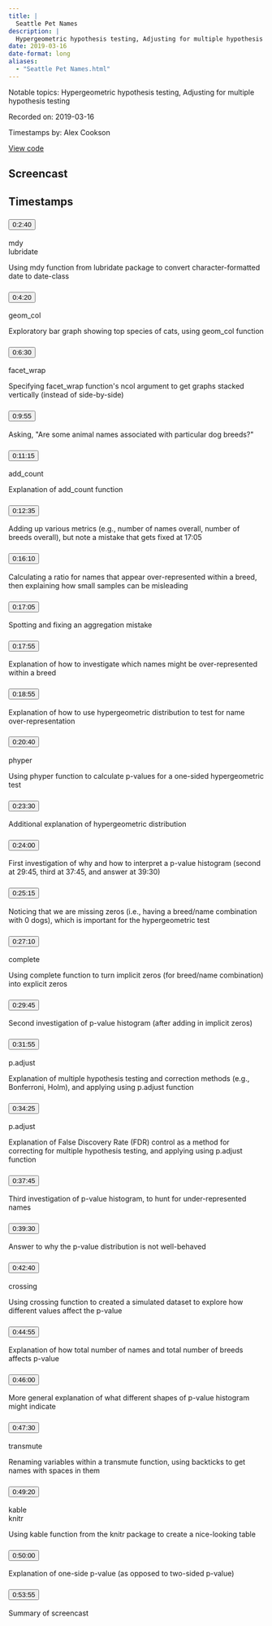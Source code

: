 ```yaml
---
title: |
  Seattle Pet Names
description: |
  Hypergeometric hypothesis testing, Adjusting for multiple hypothesis testing
date: 2019-03-16
date-format: long
aliases:
  - "Seattle Pet Names.html"
---
```


Notable topics: Hypergeometric hypothesis testing, Adjusting for multiple hypothesis testing

Recorded on: 2019-03-16

Timestamps by: Alex Cookson

[View code](https://github.com/dgrtwo/data-screencasts/blob/master/seattle-pets.Rmd)

## Screencast

<div id="yt-player" data-video-id="EF4A4OtQprg"></div>

## Timestamps

```{=html}
<div id="topics">
  <div class="topic">
    <h3 id="ts-160">
      <button class="btn btn-link btn-timestamp" onClick="playerSkipToTimestamp(160, this)">0:2:40</button>
    </h3>
    <div class="topic_badges"><div><span class="badge-functions badge bg-info">mdy</span></div><div><span class="badge-packages badge bg-primary">lubridate</span></div></div>
    <div class="topic_description">
      <p>Using mdy function from lubridate package to convert character-formatted date to date-class</p>

    </div>
  </div>
  <div class="topic">
    <h3 id="ts-260">
      <button class="btn btn-link btn-timestamp" onClick="playerSkipToTimestamp(260, this)">0:4:20</button>
    </h3>
    <div class="topic_badges"><div><span class="badge-functions badge bg-info">geom_col</span></div><div></div></div>
    <div class="topic_description">
      <p>Exploratory bar graph showing top species of cats, using geom_col function</p>

    </div>
  </div>
  <div class="topic">
    <h3 id="ts-390">
      <button class="btn btn-link btn-timestamp" onClick="playerSkipToTimestamp(390, this)">0:6:30</button>
    </h3>
    <div class="topic_badges"><div><span class="badge-functions badge bg-info">facet_wrap</span></div><div></div></div>
    <div class="topic_description">
      <p>Specifying facet_wrap function's ncol argument to get graphs stacked vertically (instead of side-by-side)</p>

    </div>
  </div>
  <div class="topic">
    <h3 id="ts-595">
      <button class="btn btn-link btn-timestamp" onClick="playerSkipToTimestamp(595, this)">0:9:55</button>
    </h3>
    <div class="topic_badges"><div></div><div></div></div>
    <div class="topic_description">
      <p>Asking, &quot;Are some animal names associated with particular dog breeds?&quot;</p>

    </div>
  </div>
  <div class="topic">
    <h3 id="ts-675">
      <button class="btn btn-link btn-timestamp" onClick="playerSkipToTimestamp(675, this)">0:11:15</button>
    </h3>
    <div class="topic_badges"><div><span class="badge-functions badge bg-info">add_count</span></div><div></div></div>
    <div class="topic_description">
      <p>Explanation of add_count function</p>

    </div>
  </div>
  <div class="topic">
    <h3 id="ts-755">
      <button class="btn btn-link btn-timestamp" onClick="playerSkipToTimestamp(755, this)">0:12:35</button>
    </h3>
    <div class="topic_badges"><div></div><div></div></div>
    <div class="topic_description">
      <p>Adding up various metrics (e.g., number of names overall, number of breeds overall), but note a mistake that gets fixed at 17:05</p>

    </div>
  </div>
  <div class="topic">
    <h3 id="ts-970">
      <button class="btn btn-link btn-timestamp" onClick="playerSkipToTimestamp(970, this)">0:16:10</button>
    </h3>
    <div class="topic_badges"><div></div><div></div></div>
    <div class="topic_description">
      <p>Calculating a ratio for names that appear over-represented within a breed, then explaining how small samples can be misleading</p>

    </div>
  </div>
  <div class="topic">
    <h3 id="ts-1025">
      <button class="btn btn-link btn-timestamp" onClick="playerSkipToTimestamp(1025, this)">0:17:05</button>
    </h3>
    <div class="topic_badges"><div></div><div></div></div>
    <div class="topic_description">
      <p>Spotting and fixing an aggregation mistake</p>

    </div>
  </div>
  <div class="topic">
    <h3 id="ts-1075">
      <button class="btn btn-link btn-timestamp" onClick="playerSkipToTimestamp(1075, this)">0:17:55</button>
    </h3>
    <div class="topic_badges"><div></div><div></div></div>
    <div class="topic_description">
      <p>Explanation of how to investigate which names might be over-represented within a breed</p>

    </div>
  </div>
  <div class="topic">
    <h3 id="ts-1135">
      <button class="btn btn-link btn-timestamp" onClick="playerSkipToTimestamp(1135, this)">0:18:55</button>
    </h3>
    <div class="topic_badges"><div></div><div></div></div>
    <div class="topic_description">
      <p>Explanation of how to use hypergeometric distribution to test for name over-representation</p>

    </div>
  </div>
  <div class="topic">
    <h3 id="ts-1240">
      <button class="btn btn-link btn-timestamp" onClick="playerSkipToTimestamp(1240, this)">0:20:40</button>
    </h3>
    <div class="topic_badges"><div><span class="badge-functions badge bg-info">phyper</span></div><div></div></div>
    <div class="topic_description">
      <p>Using phyper function to calculate p-values for a one-sided hypergeometric test</p>

    </div>
  </div>
  <div class="topic">
    <h3 id="ts-1410">
      <button class="btn btn-link btn-timestamp" onClick="playerSkipToTimestamp(1410, this)">0:23:30</button>
    </h3>
    <div class="topic_badges"><div></div><div></div></div>
    <div class="topic_description">
      <p>Additional explanation of hypergeometric distribution</p>

    </div>
  </div>
  <div class="topic">
    <h3 id="ts-1440">
      <button class="btn btn-link btn-timestamp" onClick="playerSkipToTimestamp(1440, this)">0:24:00</button>
    </h3>
    <div class="topic_badges"><div></div><div></div></div>
    <div class="topic_description">
      <p>First investigation of why and how to interpret a p-value histogram (second at 29:45, third at 37:45, and answer at 39:30)</p>

    </div>
  </div>
  <div class="topic">
    <h3 id="ts-1515">
      <button class="btn btn-link btn-timestamp" onClick="playerSkipToTimestamp(1515, this)">0:25:15</button>
    </h3>
    <div class="topic_badges"><div></div><div></div></div>
    <div class="topic_description">
      <p>Noticing that we are missing zeros (i.e., having a breed/name combination with 0 dogs), which is important for the hypergeometric test</p>

    </div>
  </div>
  <div class="topic">
    <h3 id="ts-1630">
      <button class="btn btn-link btn-timestamp" onClick="playerSkipToTimestamp(1630, this)">0:27:10</button>
    </h3>
    <div class="topic_badges"><div><span class="badge-functions badge bg-info">complete</span></div><div></div></div>
    <div class="topic_description">
      <p>Using complete function to turn implicit zeros (for breed/name combination) into explicit zeros</p>

    </div>
  </div>
  <div class="topic">
    <h3 id="ts-1785">
      <button class="btn btn-link btn-timestamp" onClick="playerSkipToTimestamp(1785, this)">0:29:45</button>
    </h3>
    <div class="topic_badges"><div></div><div></div></div>
    <div class="topic_description">
      <p>Second investigation of p-value histogram (after adding in implicit zeros)</p>

    </div>
  </div>
  <div class="topic">
    <h3 id="ts-1915">
      <button class="btn btn-link btn-timestamp" onClick="playerSkipToTimestamp(1915, this)">0:31:55</button>
    </h3>
    <div class="topic_badges"><div><span class="badge-functions badge bg-info">p.adjust</span></div><div></div></div>
    <div class="topic_description">
      <p>Explanation of multiple hypothesis testing and correction methods (e.g., Bonferroni, Holm), and applying using p.adjust function</p>

    </div>
  </div>
  <div class="topic">
    <h3 id="ts-2065">
      <button class="btn btn-link btn-timestamp" onClick="playerSkipToTimestamp(2065, this)">0:34:25</button>
    </h3>
    <div class="topic_badges"><div><span class="badge-functions badge bg-info">p.adjust</span></div><div></div></div>
    <div class="topic_description">
      <p>Explanation of False Discovery Rate (FDR) control as a method for correcting for multiple hypothesis testing, and applying using p.adjust function</p>

    </div>
  </div>
  <div class="topic">
    <h3 id="ts-2265">
      <button class="btn btn-link btn-timestamp" onClick="playerSkipToTimestamp(2265, this)">0:37:45</button>
    </h3>
    <div class="topic_badges"><div></div><div></div></div>
    <div class="topic_description">
      <p>Third investigation of p-value histogram, to hunt for under-represented names</p>

    </div>
  </div>
  <div class="topic">
    <h3 id="ts-2370">
      <button class="btn btn-link btn-timestamp" onClick="playerSkipToTimestamp(2370, this)">0:39:30</button>
    </h3>
    <div class="topic_badges"><div></div><div></div></div>
    <div class="topic_description">
      <p>Answer to why the p-value distribution is not well-behaved</p>

    </div>
  </div>
  <div class="topic">
    <h3 id="ts-2560">
      <button class="btn btn-link btn-timestamp" onClick="playerSkipToTimestamp(2560, this)">0:42:40</button>
    </h3>
    <div class="topic_badges"><div><span class="badge-functions badge bg-info">crossing</span></div><div></div></div>
    <div class="topic_description">
      <p>Using crossing function to created a simulated dataset to explore how different values affect the p-value</p>

    </div>
  </div>
  <div class="topic">
    <h3 id="ts-2695">
      <button class="btn btn-link btn-timestamp" onClick="playerSkipToTimestamp(2695, this)">0:44:55</button>
    </h3>
    <div class="topic_badges"><div></div><div></div></div>
    <div class="topic_description">
      <p>Explanation of how total number of names and total number of breeds affects p-value</p>

    </div>
  </div>
  <div class="topic">
    <h3 id="ts-2760">
      <button class="btn btn-link btn-timestamp" onClick="playerSkipToTimestamp(2760, this)">0:46:00</button>
    </h3>
    <div class="topic_badges"><div></div><div></div></div>
    <div class="topic_description">
      <p>More general explanation of what different shapes of p-value histogram might indicate</p>

    </div>
  </div>
  <div class="topic">
    <h3 id="ts-2850">
      <button class="btn btn-link btn-timestamp" onClick="playerSkipToTimestamp(2850, this)">0:47:30</button>
    </h3>
    <div class="topic_badges"><div><span class="badge-functions badge bg-info">transmute</span></div><div></div></div>
    <div class="topic_description">
      <p>Renaming variables within a transmute function, using backticks to get names with spaces in them</p>

    </div>
  </div>
  <div class="topic">
    <h3 id="ts-2960">
      <button class="btn btn-link btn-timestamp" onClick="playerSkipToTimestamp(2960, this)">0:49:20</button>
    </h3>
    <div class="topic_badges"><div><span class="badge-functions badge bg-info">kable</span></div><div><span class="badge-packages badge bg-primary">knitr</span></div></div>
    <div class="topic_description">
      <p>Using kable function from the knitr package to create a nice-looking table</p>

    </div>
  </div>
  <div class="topic">
    <h3 id="ts-3000">
      <button class="btn btn-link btn-timestamp" onClick="playerSkipToTimestamp(3000, this)">0:50:00</button>
    </h3>
    <div class="topic_badges"><div></div><div></div></div>
    <div class="topic_description">
      <p>Explanation of one-side p-value (as opposed to two-sided p-value)</p>

    </div>
  </div>
  <div class="topic">
    <h3 id="ts-3235">
      <button class="btn btn-link btn-timestamp" onClick="playerSkipToTimestamp(3235, this)">0:53:55</button>
    </h3>
    <div class="topic_badges"><div></div><div></div></div>
    <div class="topic_description">
      <p>Summary of screencast</p>

    </div>
  </div>
</div>
```
     
<script>
// 2. This code loads the IFrame Player API code asynchronously.
var tag = document.createElement("script");

tag.src = "https://www.youtube.com/iframe_api";
var firstScriptTag = document.getElementsByTagName("script")[0];
firstScriptTag.parentNode.insertBefore(tag, firstScriptTag);

// 3. This function creates an <iframe> (and YouTube player)
//    after the API code downloads.
var videoId = document.getElementById("yt-player").dataset.videoId;
var player;
function onYouTubeIframeAPIReady() {
  player = new YT.Player("yt-player", {
    height: "486",
    width: "864",
    videoId: videoId,
    playerVars: {
      "playsinline": 1
    },
    events: {
      onStateChange: function(event) {
        if (event.data == YT.PlayerState.PLAYING) {
          followTimestamps()
        }
      }
    }
  });
}

function playerSkipToTimestamp(seconds, tsElement) {
  player.seekTo(seconds, true)
  tsElement.scrollIntoView()
  document.getElementById("screencast").scrollIntoView()
}

const timestamps = Array.from(document.querySelectorAll('.topic h3[id^="ts-"]'))
  .map(el => el.id.replace('ts-', ''))

function followTimestamps() {
  if (player.getPlayerState() !== 1) {
    return
  }
  const currentTime = `${Math.floor(player.getCurrentTime())}`
  if (timestamps.includes(currentTime)) {
    const el = document.getElementById(`ts-${currentTime}`)
    if (el) {
      el.scrollIntoView()
      document.getElementById("screencast").scrollIntoView()
    }
  }
  setTimeout(followTimestamps, 1000)
}
</script>
